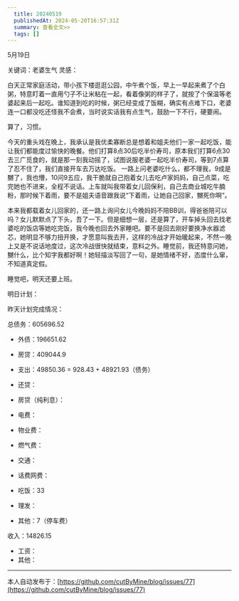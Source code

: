```yaml
---
  title: 20240519
  publishedAt: 2024-05-20T16:57:31Z
  summary: 查看全文>>
  tags: []
---
```


5月19日

关键词：老婆生气
灵感：

白天正常家庭活动，带小孩下楼逛逛公园，中午煮个饭，早上一早起来煮了个白粥，特意盯着一直用勺子不让米粘在一起，看着像粥的样子了，就按了个保温等老婆起来后一起吃。谁知道到吃的时候，粥已经变成了饭糊，确实有点难下口，老婆连一口都没吃还怪我不会煮，当时说实话我有点生气，鼓励一下不行，硬要闹。

算了，习惯。

今天的重头戏在晚上，我承认是我优柔寡断总是想着和姐夫他们一家一起吃饭，能让我们都能度过愉快的晚餐。他们打算8点30后吃半价寿司，原本我们打算6点30去三广觅食的，就是那一刻我动摇了，试图说服老婆一起吃半价寿司，等到7点算了忍不住了，我们直接开车去万达吃饭。 一路上问老婆吃什么，都不理我，9成是嬲了，我也懵，10问9五应，我干脆就自己抱着女儿去吃卢家妈妈，自己点菜，吃完她也不进来，全程不说话。上车就叫我带着女儿回保利，自己去商业城吃牛腩粉，那时候下着雨，要不是姐夫语音跟我说“下着雨，让她自己回家，嬲死你啊”。

本来我都载着女儿回家的，还一路上询问女儿今晚妈妈不陪BB训，得爸爸陪可以吗？女儿默默点了下头，吾了一下。但是细想一层，还是算了，开车掉头回去找老婆吃的饭店等她吃完饭，我今晚也回去外家睡吧。要不是回去刚好要换净水器滤芯，她明显不够力扭开换，才愿意叫我去开，这样的冷战才开始暖起来，不然一晚上又是不说话地度过，这次冷战很快就结束，意料之外。睡觉前，我还特意问她，嬲什么，比个知字我都好啊！她轻描淡写回了一句，是她情绪不好，态度什么窜，不知道真定假。

睡觉吧，明天还要上班。


明日计划：

昨天计划完成情况：

总债务：605696.52
- 外债：196651.62
- 房贷：409044.9

- 支出：49850.36 = 928.43 + 48921.93（债务）
- 还贷：
- 房贷（纯利息）：
- 电费：
- 物业费：
- 燃气费：
- 交通：
- 话费网费：
- 吃饭：33
- 理发：
- 其他：7（停车费）

收入：14826.15
- 工资：
- 其他：


---
本人自动发布于：[https://github.com/cutByMine/blog/issues/77](https://github.com/cutByMine/blog/issues/77)
